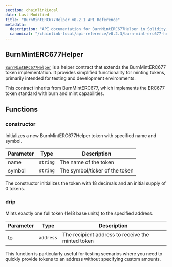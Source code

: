 ```yaml
---
section: chainlinkLocal
date: Last Modified
title: "BurnMintERC677Helper v0.2.1 API Reference"
metadata:
  description: "API documentation for BurnMintERC677Helper in Solidity, a helper contract that extends BurnMintERC677 to facilitate token minting for testing purposes."
  canonical: "/chainlink-local/api-reference/v0.2.3/burn-mint-erc677-helper"
---
```



## BurnMintERC677Helper

[`BurnMintERC677Helper`](https://github.com/smartcontractkit/chainlink-local/blob/ba1f4636e657f161df634379a5057a5a394e2fbb/src/ccip/BurnMintERC677Helper.sol) is a helper contract that extends the BurnMintERC677 token implementation. It provides simplified functionality for minting tokens, primarily intended for testing and development environments.

<Aside type="note">
  This contract inherits from BurnMintERC677, which implements the ERC677 token standard with burn and mint
  capabilities.
</Aside>

## Functions

### constructor

Initializes a new BurnMintERC677Helper token with specified name and symbol.

| Parameter | Type     | Description                    |
| --------- | -------- | ------------------------------ |
| name      | `string` | The name of the token          |
| symbol    | `string` | The symbol/ticker of the token |

<Aside type="note">The constructor initializes the token with 18 decimals and an initial supply of 0 tokens.</Aside>

### drip

Mints exactly one full token (1e18 base units) to the specified address.

| Parameter | Type      | Description                                       |
| --------- | --------- | ------------------------------------------------- |
| to        | `address` | The recipient address to receive the minted token |

<Aside type="tip">
  This function is particularly useful for testing scenarios where you need to quickly provide tokens to an address
  without specifying custom amounts.
</Aside>
